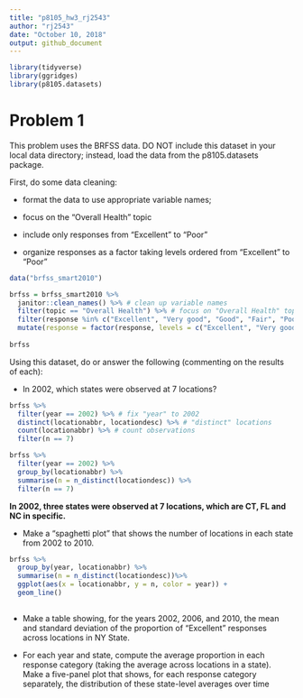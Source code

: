 ```yaml
---
title: "p8105_hw3_rj2543"
author: "rj2543"
date: "October 10, 2018"
output: github_document
---
```


```r
library(tidyverse)
library(ggridges)
library(p8105.datasets)
```

# Problem 1

This problem uses the BRFSS data. DO NOT include this dataset in your local data directory; instead, load the data from the  p8105.datasets package.

First, do some data cleaning:

* format the data to use appropriate variable names;

* focus on the “Overall Health” topic

* include only responses from “Excellent” to “Poor”

* organize responses as a factor taking levels ordered from “Excellent” to “Poor”

```r
data("brfss_smart2010")

brfss = brfss_smart2010 %>% 
  janitor::clean_names() %>% # clean up variable names
  filter(topic == "Overall Health") %>% # focus on "Overall Health" topic
  filter(response %in% c("Excellent", "Very good", "Good", "Fair", "Poor")) %>%  # include responses from "Excellent" to "Poor"
  mutate(response = factor(response, levels = c("Excellent", "Very good", "Good", "Fair", "Poor"), ordered = TRUE)) # "response" as factor taking levels ordered
  
brfss
```

Using this dataset, do or answer the following (commenting on the results of each):

* In 2002, which states were observed at 7 locations?

```r
brfss %>% 
  filter(year == 2002) %>% # fix "year" to 2002
  distinct(locationabbr, locationdesc) %>% # "distinct" locations
  count(locationabbr) %>% # count observations
  filter(n == 7)
```

```r
brfss %>% 
  filter(year == 2002) %>% 
  group_by(locationabbr) %>% 
  summarise(n = n_distinct(locationdesc)) %>% 
  filter(n == 7)
```

**In 2002, three states were observed at 7 locations, which are CT, FL and NC in specific.**

* Make a “spaghetti plot” that shows the number of locations in each state from 2002 to 2010.

```r
brfss %>% 
  group_by(year, locationabbr) %>% 
  summarise(n = n_distinct(locationdesc))%>% 
  ggplot(aes(x = locationabbr, y = n, color = year)) + 
  geom_line()
  
```


* Make a table showing, for the years 2002, 2006, and 2010, the mean and standard deviation of the proportion of “Excellent” responses across locations in NY State.

* For each year and state, compute the average proportion in each response category (taking the average across locations in a state). Make a five-panel plot that shows, for each response category separately, the distribution of these state-level averages over time



